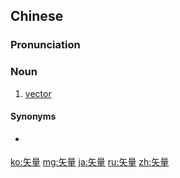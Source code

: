 ==Chinese==
{{zh-forms}}

===Pronunciation===
{{zh-pron
|m=shǐliàng
|c=ci2 loeng6
|cat=n
}}

===Noun===
{{zh-noun}}

# [[vector]]

====Synonyms====
* {{qualifier|Taiwanese Mandarin}} {{zh-l|向量}}

[[ko:矢量]]
[[mg:矢量]]
[[ja:矢量]]
[[ru:矢量]]
[[zh:矢量]]